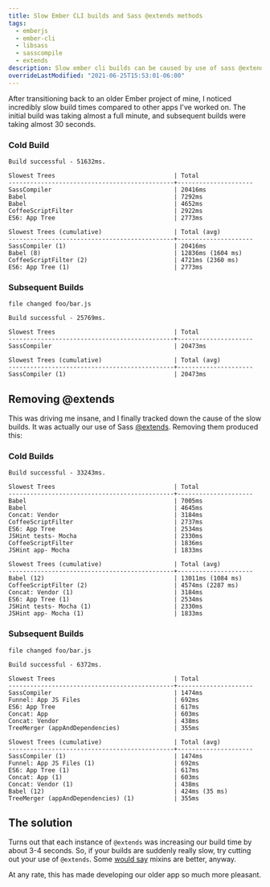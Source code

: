 ```yaml
---
title: Slow Ember CLI builds and Sass @extends methods
tags:
  - emberjs
  - ember-cli
  - libsass
  - sasscompile
  - extends
description: Slow ember cli builds can be caused by use of sass @extends directives.
overrideLastModified: "2021-06-25T15:53:01-06:00"
---
```


After transitioning back to an older Ember project of mine, I noticed incredibly slow build times compared to other apps
I've worked on. The initial build was taking almost a full minute, and subsequent builds were taking almost 30 seconds.

### Cold Build

```console
Build successful - 51632ms.

Slowest Trees                                 | Total
----------------------------------------------+---------------------
SassCompiler                                  | 20416ms
Babel                                         | 7292ms
Babel                                         | 4652ms
CoffeeScriptFilter                            | 2922ms
ES6: App Tree                                 | 2773ms

Slowest Trees (cumulative)                    | Total (avg)
----------------------------------------------+---------------------
SassCompiler (1)                              | 20416ms
Babel (8)                                     | 12836ms (1604 ms)
CoffeeScriptFilter (2)                        | 4721ms (2360 ms)
ES6: App Tree (1)                             | 2773ms
```

### Subsequent Builds

```console
file changed foo/bar.js

Build successful - 25769ms.

Slowest Trees                                 | Total
----------------------------------------------+---------------------
SassCompiler                                  | 20473ms

Slowest Trees (cumulative)                    | Total (avg)
----------------------------------------------+---------------------
SassCompiler (1)                              | 20473ms
```

## Removing @extends

This was driving me insane, and I finally tracked down the cause of the slow builds. It was actually our use of Sass
[@extends](http://sass-lang.com/documentation/file.SASS_REFERENCE.html#extend). Removing them produced this:

### Cold Builds

```console
Build successful - 33243ms.

Slowest Trees                                 | Total
----------------------------------------------+---------------------
Babel                                         | 7005ms
Babel                                         | 4645ms
Concat: Vendor                                | 3184ms
CoffeeScriptFilter                            | 2737ms
ES6: App Tree                                 | 2534ms
JSHint tests- Mocha                           | 2330ms
CoffeeScriptFilter                            | 1836ms
JSHint app- Mocha                             | 1833ms

Slowest Trees (cumulative)                    | Total (avg)
----------------------------------------------+---------------------
Babel (12)                                    | 13011ms (1084 ms)
CoffeeScriptFilter (2)                        | 4574ms (2287 ms)
Concat: Vendor (1)                            | 3184ms
ES6: App Tree (1)                             | 2534ms
JSHint tests- Mocha (1)                       | 2330ms
JSHint app- Mocha (1)                         | 1833ms
```

### Subsequent Builds

```console
file changed foo/bar.js

Build successful - 6372ms.

Slowest Trees                                 | Total
----------------------------------------------+---------------------
SassCompiler                                  | 1474ms
Funnel: App JS Files                          | 692ms
ES6: App Tree                                 | 617ms
Concat: App                                   | 603ms
Concat: Vendor                                | 438ms
TreeMerger (appAndDependencies)               | 355ms

Slowest Trees (cumulative)                    | Total (avg)
----------------------------------------------+---------------------
SassCompiler (1)                              | 1474ms
Funnel: App JS Files (1)                      | 692ms
ES6: App Tree (1)                             | 617ms
Concat: App (1)                               | 603ms
Concat: Vendor (1)                            | 438ms
Babel (12)                                    | 424ms (35 ms)
TreeMerger (appAndDependencies) (1)           | 355ms
```

## The solution

Turns out that each instance of `@extends` was increasing our build time by about 3-4 seconds. So, if your builds are
suddenly really slow, try cutting out your use of `@extends`. Some
[would say](http://www.sitepoint.com/avoid-sass-extend/) mixins are better, anyway.

At any rate, this has made developing our older app so much more pleasant.
